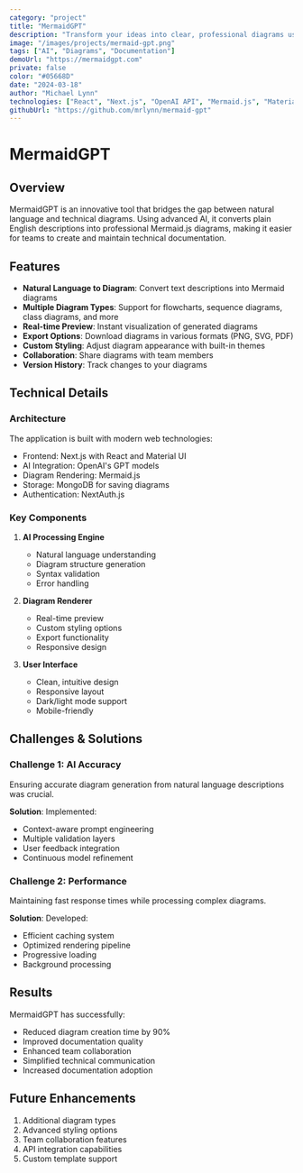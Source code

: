 ```yaml
---
category: "project"
title: "MermaidGPT"
description: "Transform your ideas into clear, professional diagrams using natural language and AI."
image: "/images/projects/mermaid-gpt.png"
tags: ["AI", "Diagrams", "Documentation"]
demoUrl: "https://mermaidgpt.com"
private: false
color: "#05668D"
date: "2024-03-18"
author: "Michael Lynn"
technologies: ["React", "Next.js", "OpenAI API", "Mermaid.js", "Material UI"]
githubUrl: "https://github.com/mrlynn/mermaid-gpt"
---
```


# MermaidGPT

## Overview
MermaidGPT is an innovative tool that bridges the gap between natural language and technical diagrams. Using advanced AI, it converts plain English descriptions into professional Mermaid.js diagrams, making it easier for teams to create and maintain technical documentation.

## Features
- **Natural Language to Diagram**: Convert text descriptions into Mermaid diagrams
- **Multiple Diagram Types**: Support for flowcharts, sequence diagrams, class diagrams, and more
- **Real-time Preview**: Instant visualization of generated diagrams
- **Export Options**: Download diagrams in various formats (PNG, SVG, PDF)
- **Custom Styling**: Adjust diagram appearance with built-in themes
- **Collaboration**: Share diagrams with team members
- **Version History**: Track changes to your diagrams

## Technical Details

### Architecture
The application is built with modern web technologies:
- Frontend: Next.js with React and Material UI
- AI Integration: OpenAI's GPT models
- Diagram Rendering: Mermaid.js
- Storage: MongoDB for saving diagrams
- Authentication: NextAuth.js

### Key Components
1. **AI Processing Engine**
   - Natural language understanding
   - Diagram structure generation
   - Syntax validation
   - Error handling

2. **Diagram Renderer**
   - Real-time preview
   - Custom styling options
   - Export functionality
   - Responsive design

3. **User Interface**
   - Clean, intuitive design
   - Responsive layout
   - Dark/light mode support
   - Mobile-friendly

## Challenges & Solutions

### Challenge 1: AI Accuracy
Ensuring accurate diagram generation from natural language descriptions was crucial.

**Solution**: Implemented:
- Context-aware prompt engineering
- Multiple validation layers
- User feedback integration
- Continuous model refinement

### Challenge 2: Performance
Maintaining fast response times while processing complex diagrams.

**Solution**: Developed:
- Efficient caching system
- Optimized rendering pipeline
- Progressive loading
- Background processing

## Results
MermaidGPT has successfully:
- Reduced diagram creation time by 90%
- Improved documentation quality
- Enhanced team collaboration
- Simplified technical communication
- Increased documentation adoption

## Future Enhancements
1. Additional diagram types
2. Advanced styling options
3. Team collaboration features
4. API integration capabilities
5. Custom template support 